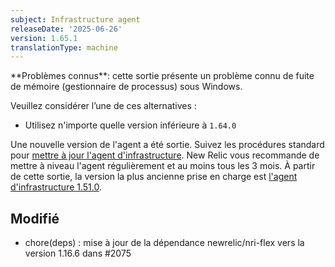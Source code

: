 ```yaml
---
subject: Infrastructure agent
releaseDate: '2025-06-26'
version: 1.65.1
translationType: machine
---
```


<Callout variant="caution">
  **Problèmes connus**: cette sortie présente un problème connu de fuite de mémoire (gestionnaire de processus) sous Windows.
</Callout>

Veuillez considérer l’une de ces alternatives :

* Utilisez n&apos;importe quelle version inférieure à `1.64.0`

Une nouvelle version de l&apos;agent a été sortie. Suivez les procédures standard pour [mettre à jour l&apos;agent d&apos;infrastructure](https://docs.newrelic.com/docs/infrastructure/install-configure-manage-infrastructure/update-or-uninstall/update-infrastructure-agent). New Relic vous recommande de mettre à niveau l&apos;agent régulièrement et au moins tous les 3 mois. À partir de cette sortie, la version la plus ancienne prise en charge est [l&apos;agent d&apos;infrastructure 1.51.0](https://docs.newrelic.com/docs/release-notes/infrastructure-release-notes/infrastructure-agent-release-notes/new-relic-infrastructure-agent-1510/).

## Modifié

* chore(deps) : mise à jour de la dépendance newrelic/nri-flex vers la version 1.16.6 dans #2075